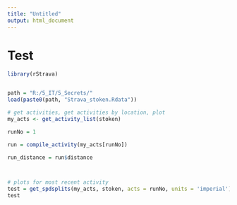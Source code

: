 ```yaml
---
title: "Untitled"
output: html_document
---
```


# Test


```r
library(rStrava)


path = "R:/5_IT/5_Secrets/"
load(paste0(path, "Strava_stoken.Rdata"))

# get activities, get activities by location, plot
my_acts <- get_activity_list(stoken)

runNo = 1

run = compile_activity(my_acts[runNo])

run_distance = run$distance



# plots for most recent activity
test = get_spdsplits(my_acts, stoken, acts = runNo, units = 'imperial')
test
```


